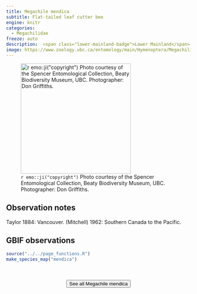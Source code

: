 ```yaml
---
title: Megachile mendica
subtitle: Flat-tailed leaf cutter bee
engine: knitr
categories:
  - Megachilidae
freeze: auto
description:  <span class="lower-mainland-badge">Lower Mainland</span>
image: https://www.zoology.ubc.ca/entomology/main/Hymenoptera/Megachilidae/Megachile%20mendica%20(3lateral)%20.jpg
---
```

![`r emo::ji("copyright")` Photo courtesy of the Spencer Entomological Collection, Beaty Biodiversity Museum, UBC. Photographer: Don Griffiths.](https://www.zoology.ubc.ca/entomology/main/Hymenoptera/Megachilidae/Megachile%20mendica%20(3lateral)%20.jpg){height=300}

## Observation notes  
Taylor 1884: <span class="hl-place-name">Vancouver</span>. (Mitchell) 1962: Southern Canada to the Pacific.

## GBIF observations  


```r
source("../../page_functions.R")
make_species_map("mendica")
```
<br><br>
<center>


<a href="https://www.zoology.ubc.ca/entomology/main/Hymenoptera/Megachilidae/Megachile%20mendica.php"><button type="button" class="btn btn-secondary">See all Megachile mendica <i class="fa-solid fa-arrow-up-right-from-square"></i> </button></a>
</center>
